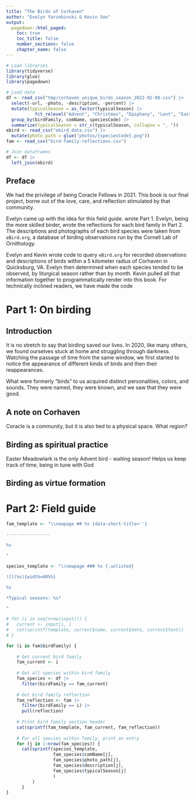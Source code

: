 ```yaml
---
title: "The Birds of Corhaven"
author: "Evelyn Yarzebinski & Kevin Soo"
output:
  pagedown::html_paged:
    toc: true
    toc_title: false
    number_sections: false
    chapter_name: false
---
```

```r
# Load libraries
library(tidyverse)
library(glue)
library(pagedown)

# Load data
df <- read_csv("tmp/corhaven_unique_birds_season_2022-02-08.csv") |> 
  select(-url, -photo, -description, -percent) |> 
  mutate(typicalSeason = as_factor(typicalSeason) |> 
           fct_relevel("Advent", "Christmas", "Epiphany", "Lent", "Easter", "Ordinary Time")) |> 
  group_by(birdFamily, comName, speciesCode) |> 
  summarize(typicalSeason = str_c(typicalSeason, collapse = ", "))
ebird <- read_csv("ebird_data.csv") |> 
  mutate(photo_path = glue("photos/{speciesCode}.png"))
fam <- read_csv("bird-family-reflections.csv")

# Join dataframes
df <- df |> 
  left_join(ebird) 
```

## Preface {.page-break-before}

We had the privilege of being Coracle Fellows in 2021. This book is our final project, borne out of the love, care, and reflection stimulated by that community.

Evelyn came up with the idea for this field guide. wrote Part 1. Evelyn, being the more skilled birder, wrote the reflections for each bird family in Part 2. The descriptions and photographs of each bird species were taken from `eBird.org`, a database of birding observations run by the Cornell Lab of Ornithology. 

Evelyn and Kevin wrote code to query `eBird.org` for recorded observations and descriptions of birds within a 5 kilometer radius of Corhaven in Quicksburg, VA. Evelyn then determined when each species tended to be observed, by liturgical season rather than by month. Kevin pulled all that information together to programmatically render into this book. For technically inclined readers, we have made the code 

# Part 1: On birding {.page-break-before}

## Introduction {.page-break-before}

It is no stretch to say that birding saved our lives. In 2020, like many others, we found ourselves stuck at home and struggling through darkness. Watching the passage of time from the same window, we first started to notice the appearance of different kinds of birds and then their reappearances. 

What were formerly "birds" to us acquired distinct personalities, colors, and sounds. They were named, they were known, and we saw that they were good. 

## A note on Corhaven {.page-break-before}

Coracle is a community, but it is also tied to a physical space.
What region?

## Birding as spiritual practice {.page-break-before}

Easter Meadowlark is the only Advent bird - waiting season!
Helps us keep track of time, being in tune with God

## Birding as virtue formation {.page-break-before}

# Part 2: Field guide {.page-break-before}

```r
fam_template <- "\\newpage ## %s {data-short-title=''}

-----------------

%s

"

species_template <- "\\newpage ### %s {.unlisted}

![](%s){width=60%%}

%s

*Typical seasons: %s*

"

# for (i in seq(nrow(input))) {
#   current <- input[i, ]
#   cat(sprintf(template, current$name, current$data, current$text))
# }

for (i in fam$birdFamily) {
    
    # Get current bird family
    fam_current <- i
    
    # Get all species within bird family
    fam_species <- df |>
      filter(birdFamily == fam_current)
    
    # Get bird family reflection
    fam_reflection <- fam |>
      filter(birdFamily == i) |>
      pull(reflection)
    
    # Print bird family section header
    cat(sprintf(fam_template, fam_current, fam_reflection))
    
    # For all species within family, print an entry
    for (j in 1:nrow(fam_species)) {
      cat(sprintf(species_template, 
                  fam_species$comName[j], 
                  fam_species$photo_path[j],
                  fam_species$description[j],
                  fam_species$typicalSeason[j]
                  )
          )
      }
}
```
